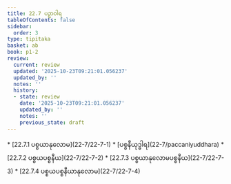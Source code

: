 ```yaml
---
title: 22.7 ပဉှာဝါရ
tableOfContents: false
sidebar:
  order: 3
type: tipitaka
basket: ab
book: p1-2
review:
  current: review
  updated: '2025-10-23T09:21:01.056237'
  updated_by: ''
  notes: ''
  history:
  - state: review
    date: '2025-10-23T09:21:01.056237'
    updated_by: ''
    notes: ''
    previous_state: draft
---
```



<ReviewStatus review={frontmatter.review} showDetails={true} />

<HypothesisAnnotation frontmatter={frontmatter} />

<DynamicBreadcrumb />



<TableOfContents book="p1-2" section="22.7">
* [22.7.1 ပစ္စယာနုလောမ](22-7/22-7-1)
* [ပစ္စနီယုဒ္ဓါရ](22-7/paccaniyuddhara)
* [22.7.2 ပစ္စယပစ္စနီယ](22-7/22-7-2)
* [22.7.3 ပစ္စယာနုလောမပစ္စနီယ](22-7/22-7-3)
* [22.7.4 ပစ္စယပစ္စနီယာနုလောမ](22-7/22-7-4)
</TableOfContents>